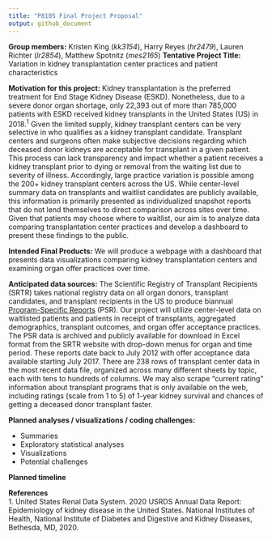 ```yaml
---
title: "P8105 Final Project Proposal"
output: github_document
---
```


**Group members:** Kristen King (*kk3154*), Harry Reyes (*hr2479*), Lauren Richter (*lr2854*), Matthew Spotnitz (*mes2165*)
**Tentative Project Title:** Variation in kidney transplantation center practices and patient characteristics

**Motivation for this project:** Kidney transplantation is the preferred treatment for End Stage Kidney Disease (ESKD). Nonetheless, due to a severe donor organ shortage, only 22,393 out of more than 785,000 patients with ESKD received kidney transplants in the United States (US) in 2018.^1^ Given the limited supply, kidney transplant centers can be very selective in who qualifies as a kidney transplant candidate. Transplant centers and surgeons often make subjective decisions regarding which deceased donor kidneys are acceptable for transplant in a given patient. This process can lack transparency and impact whether a patient receives a kidney transplant prior to dying or removal from the waiting list due to severity of illness. Accordingly, large practice variation is possible among the 200+ kidney transplant centers across the US. While center-level summary data on transplants and waitlist candidates are publicly available, this information is primarily presented as individualized snapshot reports that do not lend themselves to direct comparison across sites over time. Given that patients may choose where to waitlist, our aim is to analyze data comparing transplantation center practices and develop a dashboard to present these findings to the public.

**Intended Final Products:** We will produce a webpage with a dashboard that presents data visualizations comparing kidney transplantation centers and examining organ offer practices over time.

**Anticipated data sources:** The Scientific Registry of Transplant Recipients (SRTR) takes national registry data on all organ donors, transplant candidates, and transplant recipients in the US to produce biannual [Program-Specific Reports](https://www.srtr.org/reports/program-specific-reports/) (PSR). Our project will utilize center-level data on waitlisted patients and patients in receipt of transplants, aggregated demographics, transplant outcomes, and organ offer acceptance practices. The PSR data is archived and publicly available for download in Excel format from the SRTR website with drop-down menus for organ and time period. These reports date back to July 2012 with offer acceptance data available starting July 2017. There are 238 rows of transplant center data in the most recent data file, organized across many different sheets by topic, each with tens to hundreds of columns. We may also scrape “current rating” information about transplant programs that is only available on the web, including ratings (scale from 1 to 5) of 1-year kidney survival and chances of getting a deceased donor transplant faster.

**Planned analyses / visualizations / coding challenges:**   

* Summaries
* Exploratory statistical analyses
* Visualizations
* Potential challenges

**Planned timeline**



**References**   
1. United States Renal Data System. 2020 USRDS Annual Data Report: Epidemiology of kidney disease in the United States. National Institutes of Health, National Institute of Diabetes and Digestive and Kidney Diseases, Bethesda, MD, 2020.

